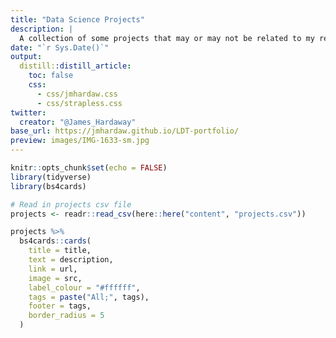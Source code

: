 ```yaml
---
title: "Data Science Projects"
description: |
  A collection of some projects that may or may not be related to my research.
date: "`r Sys.Date()`"
output:
  distill::distill_article:
    toc: false
    css:
      - css/jmhardaw.css
      - css/strapless.css
twitter:
  creator: "@James_Hardaway"
base_url: https://jmhardaw.github.io/LDT-portfolio/
preview: images/IMG-1633-sm.jpg
---
```


<!-- Remove margin under images -->
<style>
d-article img {
  margin-bottom: 0px;
}

.btn-primary {
    background-color: #74a08a;
    color: #FFFFFF;
    padding: 3px 5px 3px 5px;
    margin: 0 2px 0 2px;
    border-radius: 5px; /* Rounded edges */
    border: 0px;
}

.btn-primary:hover {
    background-color: #8a74a0;
    color: #FFFFFF;
}
</style>

```r
knitr::opts_chunk$set(echo = FALSE)
library(tidyverse)
library(bs4cards)

# Read in projects csv file 
projects <- readr::read_csv(here::here("content", "projects.csv"))
```

```r
projects %>% 
  bs4cards::cards(
    title = title,
    text = description,
    link = url,
    image = src,
    label_colour = "#ffffff",
    tags = paste("All;", tags),
    footer = tags,
    border_radius = 5
  )
```